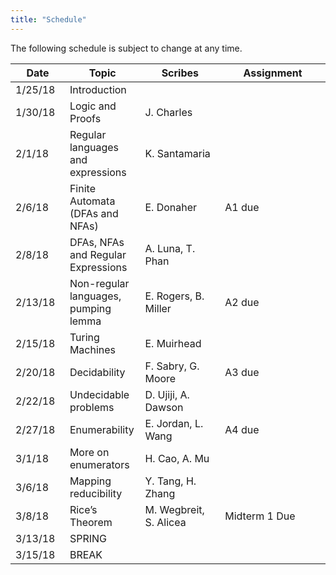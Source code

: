 ```yaml
---
title: "Schedule"
---
```

The following schedule is subject to change at any time.

| **Date** | **Topic**  | **Scribes** |  **Assignment** |
| ---------|------------|-------------|-----------------|
| 1/25/18  | Introduction |||
| 1/30/18  | Logic and Proofs |J. Charles||
| 2/1/18   | Regular languages and expressions |K. Santamaria||
| 2/6/18   | Finite Automata (DFAs and NFAs) |E. Donaher|A1 due|
| 2/8/18   | DFAs, NFAs and Regular Expressions |A. Luna, T. Phan||
| 2/13/18  | Non-regular languages, pumping lemma |E. Rogers, B. Miller|A2 due|
| 2/15/18  | Turing Machines |E. Muirhead||
| 2/20/18  | Decidability |F. Sabry, G. Moore|A3 due|
| 2/22/18  | Undecidable problems |D. Ujiji, A. Dawson||
| 2/27/18  | Enumerability |E. Jordan, L. Wang|A4 due|
| 3/1/18   | More on enumerators |H. Cao, A. Mu||
| 3/6/18   | Mapping reducibility |Y. Tang, H. Zhang ||
| 3/8/18   | Rice's Theorem |M. Wegbreit, S. Alicea| Midterm 1 Due |
| 3/13/18  | SPRING |||
| 3/15/18  | BREAK |||
